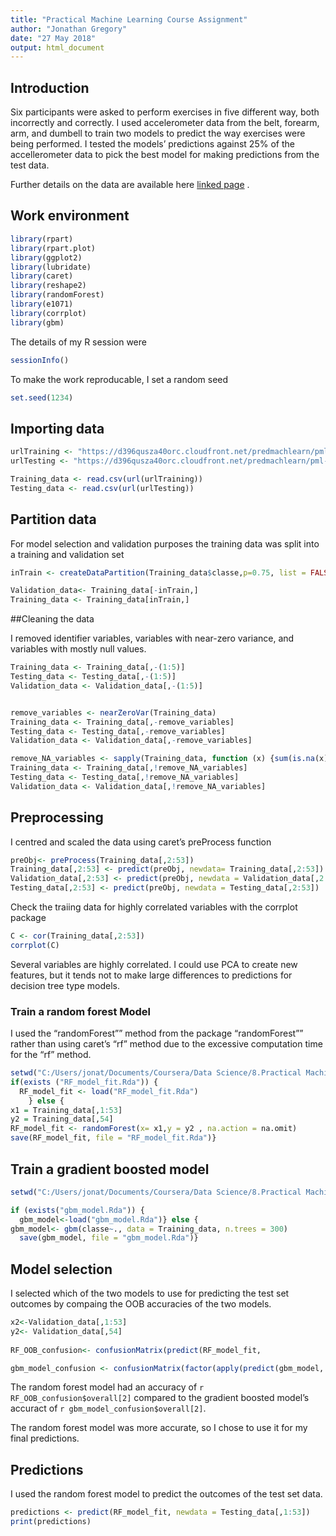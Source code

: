 ---
title: "Practical Machine Learning Course Assignment"
author: "Jonathan Gregory"
date: "27 May 2018"
output: html_document
---


## Introduction

Six participants were asked to perform exercises in five different way, both incorrectly and correctly. I used accelerometer data from the belt, forearm, arm, and dumbell to train two models to predict the way exercises were being performed. I tested the models' predictions against 25% of the accellerometer data to pick the best model for making predictions from the test data.

Further details on the data are available here [linked page](http://web.archive.org/web/20161224072740/http:/groupware.les.inf.puc-rio.br/har) .

## Work environment
```{r libraries, include = FALSE}
library(rpart)
library(rpart.plot)
library(ggplot2)
library(lubridate)
library(caret)
library(reshape2)
library(randomForest)
library(e1071)
library(corrplot)
library(gbm)
```
The details of my R session were
```{r session, echo =TRUE}
sessionInfo()
```
To make the work reproducable, I set a random seed

``` {r seed, echo = TRUE}
set.seed(1234)
```

## Importing data

``` {r import_data, echo = TRUE}
urlTraining <- "https://d396qusza40orc.cloudfront.net/predmachlearn/pml-training.csv"
urlTesting <- "https://d396qusza40orc.cloudfront.net/predmachlearn/pml-testing.csv"

Training_data <- read.csv(url(urlTraining))
Testing_data <- read.csv(url(urlTesting))
```

## Partition data

For model selection and validation purposes the training data was split into a training and validation set

```{r partition, echo = TRUE}
inTrain <- createDataPartition(Training_data$classe,p=0.75, list = FALSE)

Validation_data<- Training_data[-inTrain,]
Training_data <- Training_data[inTrain,]
```

##Cleaning the data

I removed identifier variables, variables with near-zero variance, and variables with mostly null values.

```{r cleandata, echo = TRUE}
Training_data <- Training_data[,-(1:5)]
Testing_data <- Testing_data[,-(1:5)] 
Validation_data <- Validation_data[,-(1:5)]


remove_variables <- nearZeroVar(Training_data)
Training_data <- Training_data[,-remove_variables]
Testing_data <- Testing_data[,-remove_variables]
Validation_data <- Validation_data[,-remove_variables]

remove_NA_variables <- sapply(Training_data, function (x) {sum(is.na(x)) > (nrow(Training_data) *0.9)})
Training_data <- Training_data[,!remove_NA_variables]
Testing_data <- Testing_data[,!remove_NA_variables]
Validation_data <- Validation_data[,!remove_NA_variables]

```


## Preprocessing

I centred and scaled the data using caret's preProcess function

```{r preProcess, echo = TRUE}
preObj<- preProcess(Training_data[,2:53])
Training_data[,2:53] <- predict(preObj, newdata= Training_data[,2:53])
Validation_data[,2:53] <- predict(preObj, newdata = Validation_data[,2:53])
Testing_data[,2:53] <- predict(preObj, newdata = Testing_data[,2:53])
```


Check the traiing data for highly correlated variables with the corrplot package

``` {r correlation, echo = FALSE}
C <- cor(Training_data[,2:53])
corrplot(C)
```

Several variables are highly correlated. I could use PCA to create new features, but it tends not to make
large differences to predictions for decision tree type models.

### Train a random forest Model

I used the "randomForest"" method from the package "randomForest"" rather than using caret's "rf" method due to the excessive computation time for the "rf" method.

```{r randomForest, echo = TRUE}
setwd("C:/Users/jonat/Documents/Coursera/Data Science/8.Practical Machine Learning")
if(exists ("RF_model_fit.Rda")) {
  RF_model_fit <- load("RF_model_fit.Rda")
    } else {
x1 = Training_data[,1:53]
y2 = Training_data[,54]
RF_model_fit <- randomForest(x= x1,y = y2 , na.action = na.omit)
save(RF_model_fit, file = "RF_model_fit.Rda")}
```

## Train a gradient boosted model

```{r gbm, echo = TRUE}
setwd("C:/Users/jonat/Documents/Coursera/Data Science/8.Practical Machine Learning")

if (exists("gbm_model.Rda")) {
  gbm_model<-load("gbm_model.Rda")} else {
gbm_model<- gbm(classe~., data = Training_data, n.trees = 300)
  save(gbm_model, file = "gbm_model.Rda")}
```

## Model selection

I selected which of the two models to use for predicting the test set outcomes by compaing the OOB accuracies of the two models.

```{r accuracy, echo = TRUE}
x2<-Validation_data[,1:53]
y2<- Validation_data[,54]
  
RF_OOB_confusion<- confusionMatrix(predict(RF_model_fit,                                    newdata=x2),y2)

gbm_model_confusion <- confusionMatrix(factor(apply(predict(gbm_model, newdata = Validation_data[,1:53], n.trees = 300, type = 'response'),1,which.max), labels = c("A","B","C","D","E")),Validation_data$classe)

```

The random forest model had an accuracy of `r RF_OOB_confusion$overall[2] ` compared to the gradient boosted model's accuract of `r gbm_model_confusion$overall[2]`.

The random forest model was more accurate, so I chose to use it for my final predictions.

## Predictions

I used the random forest model to predict the outcomes of the test set data.

```{r predict, echo = TRUE}
predictions <- predict(RF_model_fit, newdata = Testing_data[,1:53])
print(predictions)

```